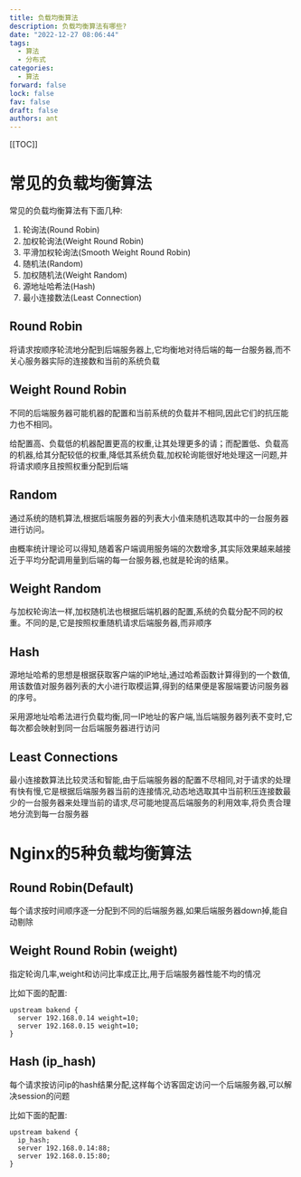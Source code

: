 ```yaml
---
title: 负载均衡算法
description: 负载均衡算法有哪些?
date: "2022-12-27 08:06:44"
tags:
  - 算法
  - 分布式
categories:
  - 算法
forward: false
lock: false
fav: false
draft: false
authors: ant
---
```


[[TOC]]

# 常见的负载均衡算法

常见的负载均衡算法有下面几种:

1. 轮询法(Round Robin)
2. 加权轮询法(Weight Round Robin)
3. 平滑加权轮询法(Smooth Weight Round Robin)
4. 随机法(Random)
5. 加权随机法(Weight Random)
6. 源地址哈希法(Hash)
7. 最小连接数法(Least Connection)

## Round Robin

将请求按顺序轮流地分配到后端服务器上,它均衡地对待后端的每一台服务器,而不关心服务器实际的连接数和当前的系统负载


## Weight Round Robin

不同的后端服务器可能机器的配置和当前系统的负载并不相同,因此它们的抗压能力也不相同。

给配置高、负载低的机器配置更高的权重,让其处理更多的请；而配置低、负载高的机器,给其分配较低的权重,降低其系统负载,加权轮询能很好地处理这一问题,并将请求顺序且按照权重分配到后端

## Random

通过系统的随机算法,根据后端服务器的列表大小值来随机选取其中的一台服务器进行访问。

由概率统计理论可以得知,随着客户端调用服务端的次数增多,其实际效果越来越接近于平均分配调用量到后端的每一台服务器,也就是轮询的结果。

## Weight Random

与加权轮询法一样,加权随机法也根据后端机器的配置,系统的负载分配不同的权重。不同的是,它是按照权重随机请求后端服务器,而非顺序

## Hash

源地址哈希的思想是根据获取客户端的IP地址,通过哈希函数计算得到的一个数值,用该数值对服务器列表的大小进行取模运算,得到的结果便是客服端要访问服务器的序号。

采用源地址哈希法进行负载均衡,同一IP地址的客户端,当后端服务器列表不变时,它每次都会映射到同一台后端服务器进行访问

## Least Connections

最小连接数算法比较灵活和智能,由于后端服务器的配置不尽相同,对于请求的处理有快有慢,它是根据后端服务器当前的连接情况,动态地选取其中当前积压连接数最少的一台服务器来处理当前的请求,尽可能地提高后端服务的利用效率,将负责合理地分流到每一台服务器

# Nginx的5种负载均衡算法

## Round Robin(Default)

每个请求按时间顺序逐一分配到不同的后端服务器,如果后端服务器down掉,能自动剔除

## Weight Round Robin (weight)

指定轮询几率,weight和访问比率成正比,用于后端服务器性能不均的情况

比如下面的配置:

```nginx
upstream bakend {
  server 192.168.0.14 weight=10;
  server 192.168.0.15 weight=10;
}
```

## Hash (ip_hash)

每个请求按访问ip的hash结果分配,这样每个访客固定访问一个后端服务器,可以解决session的问题

比如下面的配置:

```nginx
upstream bakend {
  ip_hash;
  server 192.168.0.14:88;
  server 192.168.0.15:80;
}
```

